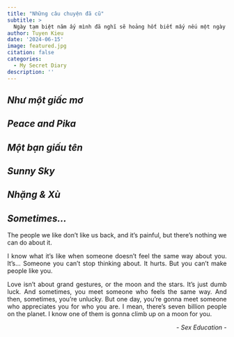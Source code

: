 ```yaml
---
title: "Những câu chuyện đã cũ"
subtitle: >
  Ngày tạm biệt năm ấy mình đã nghĩ sẽ hoảng hốt biết mấy nếu một ngày nào đó mình quên đi những năm tháng ấy, những người bạn ấy, những kỷ niệm ấy...
author: Tuyen Kieu
date: '2024-06-15'
image: featured.jpg
citation: false
categories:
  - My Secret Diary
description: ''
---
```


::: {.callout}
## _**Như một giấc mơ**_
<p></p>

<p style="text-align:justify"></p>

:::

::: {.callout}
## _**Peace and Pika**_
<p></p>

<p style="text-align:justify"></p>

:::

::: {.callout}
## _**Một bạn giấu tên**_
<p></p>

<p style="text-align:justify"></p>

:::

::: {.callout}
## _**Sunny Sky**_
<p></p>

<p style="text-align:justify"></p>

:::

::: {.callout}
## _**Nhặng & Xù**_
<p></p>

<p style="text-align:justify"></p>

:::

::: {.callout}
## _**Sometimes...**_
<p></p>

<p style="text-align:justify">The people we like don’t like us back, and it’s painful, but there’s nothing we can do about it.</p>

<p style="text-align:justify">I know what it’s like when someone doesn’t feel the same way about you. It’s… Someone you can’t stop thinking about. It hurts. But you can’t make people like you.</p>

<p style="text-align:justify">Love isn’t about grand gestures, or the moon and the stars. It’s just dumb luck. And sometimes, you meet someone who feels the same way. And then, sometimes, you’re unlucky. But one day, you’re gonna meet someone who appreciates you for who you are. I mean, there’s seven billion people on the planet. I know one of them is gonna climb up on a moon for you.</p>

<p style="text-align:right">_- Sex Education -_</p>

:::
